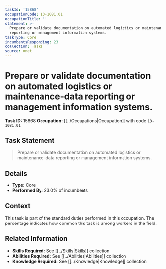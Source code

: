 ```yaml
---
taskId: '15868'
occupationCode: 13-1081.01
occupationTitle: ''
statement: >-
  Prepare or validate documentation on automated logistics or maintenance-data
  reporting or management information systems.
taskType: Core
incumbentsResponding: 23
collection: Tasks
source: onet
---
```

# Prepare or validate documentation on automated logistics or maintenance-data reporting or management information systems.

**Task ID:** 15868
**Occupation:** [[../Occupations|Occupation]] with code `13-1081.01`

## Task Statement

> Prepare or validate documentation on automated logistics or maintenance-data reporting or management information systems.

## Details

- **Type:** Core
- **Performed By:** 23.0% of incumbents

## Context

This task is part of the standard duties performed in this occupation. The percentage indicates how common this task is among workers in the field.

## Related Information

- **Skills Required:** See [[../Skills|Skills]] collection
- **Abilities Required:** See [[../Abilities|Abilities]] collection
- **Knowledge Required:** See [[../Knowledge|Knowledge]] collection
